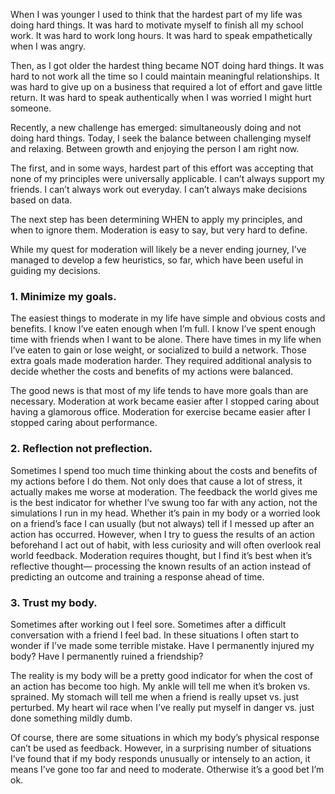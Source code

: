 When I was younger I used to think that the hardest part of my life was doing hard things. It was hard to motivate myself to finish all my school work. It was hard to work long hours. It was hard to speak empathetically when I was angry.

Then, as I got older the hardest thing became NOT doing hard things. It was hard to not work all the time so I could maintain meaningful relationships. It was hard to give up on a business that required a lot of effort and gave little return. It was hard to speak authentically when I was worried I might hurt someone.

Recently, a new challenge has emerged: simultaneously doing and not doing hard things. Today, I seek the balance between challenging myself and relaxing. Between growth and enjoying the person I am right now. 

The first, and in some ways, hardest part of this effort was accepting that none of my principles were universally applicable. I can’t always support my friends. I can’t always work out everyday. I can’t always make decisions based on data.

The next step has been determining WHEN to apply my principles, and when to ignore them. Moderation is easy to say, but very hard to define.

While my quest for moderation will likely be a never ending journey, I’ve managed to develop a few heuristics, so far, which have been useful in guiding my decisions.

 ### 1\. **Minimize my goals.**

The easiest things to moderate in my life have simple and obvious costs and benefits. I know I’ve eaten enough when I’m full. I know I’ve spent enough time with friends when I want to be alone. There have times in my life when I’ve eaten to gain or lose weight, or socialized to build a network. Those extra goals made moderation harder. They required additional analysis to decide whether the costs and benefits of my actions were balanced. 

The good news is that most of my life tends to have more goals than are necessary. Moderation at work became easier after I stopped caring about having a glamorous office. Moderation for exercise became easier after I stopped caring about performance.


### 2\. **Reflection not preflection.**

Sometimes I spend too much time thinking about the costs and benefits of my actions before I do them. Not only does that cause a lot of stress, it actually makes me worse at moderation. The feedback the world gives me is the best indicator for whether I’ve swung too far with any action, not the simulations I run in my head. Whether it’s pain in my body or a worried look on a friend’s face I can usually (but not always) tell if I messed up after an action has occurred. However, when I try to guess the results of an action beforehand I act out of habit, with less curiosity and will often overlook real world feedback. Moderation requires thought, but I find it’s best when it’s reflective thought— processing the known results of an action instead of predicting an outcome and training a response ahead of time. 


### 3\. **Trust my body.**

Sometimes after working out I feel sore. Sometimes after a difficult conversation with a friend I feel bad. In these situations I often start to wonder if I’ve made some terrible mistake. Have I permanently injured my body? Have I permanently ruined a friendship?

The reality is my body will be a pretty good indicator for when the cost of an action has become too high. My ankle will tell me when it’s broken vs. sprained. My stomach will tell me when a friend is really upset vs. just perturbed. My heart wil race when I’ve really put myself in danger vs. just done something mildly dumb. 

Of course, there are some situations in which my body’s physical response can’t be used as feedback. However, in a surprising number of situations I’ve found that if my body responds unusually or intensely to an action, it means I’ve gone too far and need to moderate. Otherwise it’s a good bet I’m ok.
